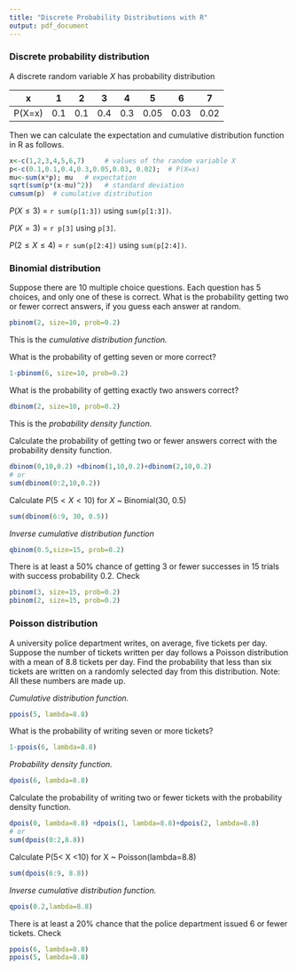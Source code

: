```yaml
---
title: "Discrete Probability Distributions with R"
output: pdf_document
---
```


### Discrete probability distribution

A discrete random variable $X$ has probability distribution

|  x |  1 |  2 | 3  |  4 |  5 | 6  | 7  |
|:-:|:-:|:-:|:-:|:-:|:-:|:-:|:-:|
| P(X=x)  |  0.1 | 0.1  |  0.4 | 0.3  | 0.05  | 0.03  |  0.02 |

Then we can calculate the expectation and cumulative distribution function in R as follows.

```r
x<-c(1,2,3,4,5,6,7)     # values of the random variable X
p<-c(0.1,0.1,0.4,0.3,0.05,0.03, 0.02);  # P(X=x)
mu<-sum(x*p); mu   # expectation
sqrt(sum(p*(x-mu)^2))   # standard deviation
cumsum(p)  # cumulative distribution
```

$P(X\le 3)$ = `r sum(p[1:3])`  using `sum(p[1:3])`.

$P(X =  3)$ = `r p[3]` using `p[3]`.

$P(2 \le X \le  4)$ = `r sum(p[2:4])` using `sum(p[2:4])`.




### Binomial distribution
Suppose there are 10 multiple choice questions. Each question has 5 choices,  and only one of these is correct. What is the probability getting two or fewer correct answers, if you guess each answer at random.
```r
pbinom(2, size=10, prob=0.2)
```
This is the *cumulative distribution function.*

What is the probability of getting seven or more correct?
```r
1-pbinom(6, size=10, prob=0.2)
```

What is the probability of getting exactly two answers correct?
```r
dbinom(2, size=10, prob=0.2)
```
This is the *probability density function.*

Calculate the probability of getting two or fewer answers correct with the probability density function.
```r
dbinom(0,10,0.2) +dbinom(1,10,0.2)+dbinom(2,10,0.2)
# or
sum(dbinom(0:2,10,0.2))
```

Calculate $P(5< X <10)$ for $X$ ~ Binomial(30, 0.5)
```r
sum(dbinom(6:9, 30, 0.5))
```

*Inverse cumulative distribution function*
```r
qbinom(0.5,size=15, prob=0.2)
```

There is at least a 50% chance of getting 3 or fewer successes in 15 trials with success probability 0.2. 
Check
```r
pbinom(3, size=15, prob=0.2)
pbinom(2, size=15, prob=0.2)
```


### Poisson distribution


A university police department writes, on average, five tickets per day. 
Suppose the number of tickets written per day follows a Poisson distribution with 
a mean of  8.8 tickets per day. Find the probability that less than 
six tickets are written on a randomly selected day from this distribution.
Note: All these numbers are made up.

*Cumulative distribution function.*
```r
ppois(5, lambda=8.8)
```

What is the probability of writing seven or more tickets?
```r
1-ppois(6, lambda=8.8)
```

*Probability density function.*
```r
dpois(6, lambda=8.8)
```


Calculate the probability of writing two or fewer tickets  with the probability density function.
```r
dpois(0, lambda=8.8) +dpois(1, lambda=8.8)+dpois(2, lambda=8.8)
# or
sum(dpois(0:2,8.8))
```

Calculate P(5< X <10) for X ~ Poisson(lambda=8.8)
```r
sum(dpois(6:9, 8.8))
```

*Inverse cumulative distribution function.*
```r
qpois(0.2,lambda=8.8)
```
There is at least a 20% chance that the police department issued 6 or fewer tickets.
Check
```r
ppois(6, lambda=8.8)
ppois(5, lambda=8.8)
```


